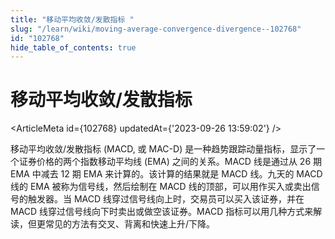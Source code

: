 ```yaml
---
title: "移动平均收敛/发散指标 "
slug: "/learn/wiki/moving-average-convergence-divergence--102768"
id: "102768"
hide_table_of_contents: true
---
```



# 移动平均收敛/发散指标 

<ArticleMeta id={102768} updatedAt={'2023-09-26 13:59:02'} />
<div className='border-solid border-b border-t-0 my-4 border-[var(--ifm-color-gray-300)]' />

移动平均收敛/发散指标 (MACD, 或 MAC-D) 是一种趋势跟踪动量指标，显示了一个证券价格的两个指数移动平均线 (EMA) 之间的关系。MACD 线是通过从 26 期 EMA 中减去 12 期 EMA 来计算的。该计算的结果就是 MACD 线。九天的 MACD 线的 EMA 被称为信号线，然后绘制在 MACD 线的顶部，可以用作买入或卖出信号的触发器。当 MACD 线穿过信号线向上时，交易员可以买入该证券，并在 MACD 线穿过信号线向下时卖出或做空该证券。MACD 指标可以用几种方式来解读，但更常见的方法有交叉、背离和快速上升/下降。
